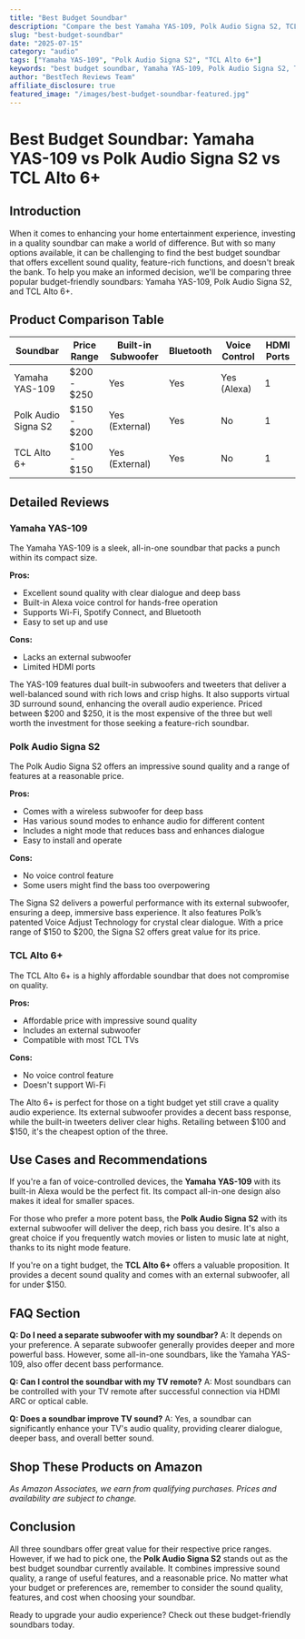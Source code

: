 ```yaml
---
title: "Best Budget Soundbar"
description: "Compare the best Yamaha YAS-109, Polk Audio Signa S2, TCL Alto 6+ and more. Find the perfect audio with our detailed reviews and recommendations."
slug: "best-budget-soundbar"
date: "2025-07-15"
category: "audio"
tags: ["Yamaha YAS-109", "Polk Audio Signa S2", "TCL Alto 6+"]
keywords: "best budget soundbar, Yamaha YAS-109, Polk Audio Signa S2, TCL Alto 6+"
author: "BestTech Reviews Team"
affiliate_disclosure: true
featured_image: "/images/best-budget-soundbar-featured.jpg"
---
```


# Best Budget Soundbar: <ProductLink productName="Yamaha YAS-109">Yamaha YAS-109</ProductLink> vs Polk Audio Signa S2 vs TCL Alto 6+

## Introduction
When it comes to enhancing your home entertainment experience, investing in a quality soundbar can make a world of difference. But with so many options available, it can be challenging to find the best budget soundbar that offers excellent sound quality, feature-rich functions, and doesn't break the bank. To help you make an informed decision, we'll be comparing three popular budget-friendly soundbars: <ProductLink productName="Yamaha YAS-109">Yamaha YAS-109</ProductLink>, Polk Audio Signa S2, and TCL Alto 6+.

## Product Comparison Table

| Soundbar | Price Range | Built-in Subwoofer | Bluetooth | Voice Control | HDMI Ports |
| -------- | ------------ | --------------------- | --------- | ------------- | ---------- |
| <ProductLink productName="Yamaha YAS-109">Yamaha YAS-109</ProductLink> | $200 - $250 | Yes | Yes | Yes (Alexa) | 1 |
| Polk Audio Signa S2 | $150 - $200 | Yes (External) | Yes | No | 1 |
| TCL Alto 6+ | $100 - $150 | Yes (External) | Yes | No | 1 |

## Detailed Reviews

### <ProductLink productName="Yamaha YAS-109">Yamaha YAS-109</ProductLink>
The Yamaha YAS-109 is a sleek, all-in-one soundbar that packs a punch within its compact size. 

**Pros:** 
- Excellent sound quality with clear dialogue and deep bass
- Built-in Alexa voice control for hands-free operation
- Supports Wi-Fi, Spotify Connect, and Bluetooth
- Easy to set up and use

**Cons:** 
- Lacks an external subwoofer
- Limited HDMI ports

The YAS-109 features dual built-in subwoofers and tweeters that deliver a well-balanced sound with rich lows and crisp highs. It also supports virtual 3D surround sound, enhancing the overall audio experience. Priced between $200 and $250, it is the most expensive of the three but well worth the investment for those seeking a feature-rich soundbar.

### <ProductLink productName="Polk Audio Signa S2">Polk Audio Signa S2</ProductLink>
The <ProductLink productName="Polk Audio Signa S2">Polk Audio Signa S2</ProductLink> offers an impressive sound quality and a range of features at a reasonable price.

**Pros:** 
- Comes with a wireless subwoofer for deep bass
- Has various sound modes to enhance audio for different content
- Includes a night mode that reduces bass and enhances dialogue
- Easy to install and operate

**Cons:** 
- No voice control feature
- Some users might find the bass too overpowering

The Signa S2 delivers a powerful performance with its external subwoofer, ensuring a deep, immersive bass experience. It also features Polk’s patented Voice Adjust Technology for crystal clear dialogue. With a price range of $150 to $200, the Signa S2 offers great value for its price.

### TCL Alto 6+
The TCL Alto 6+ is a highly affordable soundbar that does not compromise on quality.

**Pros:** 
- Affordable price with impressive sound quality
- Includes an external subwoofer
- Compatible with most TCL TVs

**Cons:** 
- No voice control feature
- Doesn't support Wi-Fi

The Alto 6+ is perfect for those on a tight budget yet still crave a quality audio experience. Its external subwoofer provides a decent bass response, while the built-in tweeters deliver clear highs. Retailing between $100 and $150, it's the cheapest option of the three.

## Use Cases and Recommendations

If you're a fan of voice-controlled devices, the **<ProductLink productName="Yamaha YAS-109">Yamaha YAS-109</ProductLink>** with its built-in Alexa would be the perfect fit. Its compact all-in-one design also makes it ideal for smaller spaces.

For those who prefer a more potent bass, the **<ProductLink productName="Polk Audio Signa S2">Polk Audio Signa S2</ProductLink>** with its external subwoofer will deliver the deep, rich bass you desire. It's also a great choice if you frequently watch movies or listen to music late at night, thanks to its night mode feature.

If you're on a tight budget, the **<ProductLink productName="TCL Alto 6+">TCL Alto 6+</ProductLink>** offers a valuable proposition. It provides a decent sound quality and comes with an external subwoofer, all for under $150.

## FAQ Section

**Q: Do I need a separate subwoofer with my soundbar?**
A: It depends on your preference. A separate subwoofer generally provides deeper and more powerful bass. However, some all-in-one soundbars, like the Yamaha YAS-109, also offer decent bass performance.

**Q: Can I control the soundbar with my TV remote?**
A: Most soundbars can be controlled with your TV remote after successful connection via HDMI ARC or optical cable.

**Q: Does a soundbar improve TV sound?**
A: Yes, a soundbar can significantly enhance your TV's audio quality, providing clearer dialogue, deeper bass, and overall better sound.


## Shop These Products on Amazon

<div style={{display: "flex", gap: "1rem", flexWrap: "wrap", margin: "2rem 0"}}>
  <AmazonButton productName="Yamaha YAS-109" />
  <AmazonButton productName="Polk Audio Signa S2" />
  <AmazonButton productName="TCL Alto 6+" />
</div>

*As Amazon Associates, we earn from qualifying purchases. Prices and availability are subject to change.*

## Conclusion

All three soundbars offer great value for their respective price ranges. However, if we had to pick one, the **<ProductLink productName="Polk Audio Signa S2">Polk Audio Signa S2</ProductLink>** stands out as the best budget soundbar currently available. It combines impressive sound quality, a range of useful features, and a reasonable price. No matter what your budget or preferences are, remember to consider the sound quality, features, and cost when choosing your soundbar. 

Ready to upgrade your audio experience? Check out these budget-friendly soundbars today.